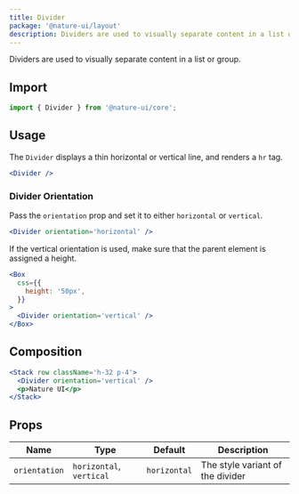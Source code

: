 ```yaml
---
title: Divider
package: '@nature-ui/layout'
description: Dividers are used to visually separate content in a list or group.
---
```


Dividers are used to visually separate content in a list or group.

## Import

```js
import { Divider } from '@nature-ui/core';
```

## Usage

The `Divider` displays a thin horizontal or vertical line, and renders a `hr`
tag.

```jsx
<Divider />
```

### Divider Orientation

Pass the `orientation` prop and set it to either `horizontal` or `vertical`.

```jsx
<Divider orientation='horizontal' />
```

If the vertical orientation is used, make sure that the parent element is
assigned a height.

```jsx
<Box
  css={{
    height: '50px',
  }}
>
  <Divider orientation='vertical' />
</Box>
```

## Composition

```jsx
<Stack row className='h-32 p-4'>
  <Divider orientation='vertical' />
  <p>Nature UI</p>
</Stack>
```

## Props

| Name          | Type                     | Default      | Description                      |
| ------------- | ------------------------ | ------------ | -------------------------------- |
| `orientation` | `horizontal`, `vertical` | `horizontal` | The style variant of the divider |
